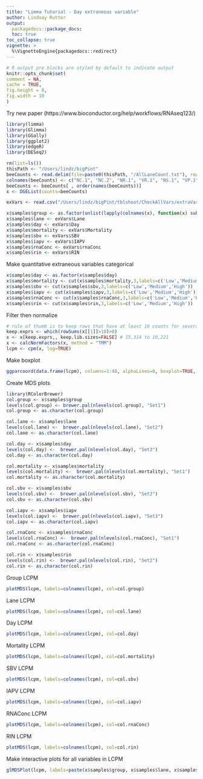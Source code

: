 ```yaml
---
title: "Limma Tutorial - Day extraneous variable"
author: Lindsay Rutter
output:
  packagedocs::package_docs:
  toc: true
toc_collapse: true
vignette: >
  %\VignetteEngine{packagedocs::redirect}
---
```

  
  <meta http-equiv="content-type" content="text/html;charset=utf-8" />
  
  ```r
# R output pre blocks are styled by default to indicate output
knitr::opts_chunk$set(
  comment = NA,
  cache = TRUE,
  fig.height = 8,
  fig.width = 10
)
```
Try new paper (https://www.bioconductor.org/help/workflows/RNAseq123/)

```r
library(limma)
library(Glimma)
library(GGally)
library(ggplot2)
library(edgeR)
library(DESeq2)

rm(list=ls())
thisPath <- "/Users/lindz/bigPint"
beeCounts <- read.delim(file=paste0(thisPath, "/AllLaneCount.txt"), row.names=1, stringsAsFactors = FALSE)
colnames(beeCounts) <- c("NC.1", "NC.2", "NR.1", "VR.1", "NS.1", "VP.1", "NS.2", "VR.2", "NP.1", "VP.2", "VC.1", "NP.2", "VP.3", "NP.3", "VS.1", "VS.2", "VC.2", "NC.3", "VP.4", "NC.4", "NR.2", "VC.3", "VC.4", "NP.4", "VR.3", "NC.5", "VS.3", "NP.5", "VC.5", "VS.4", "NS.3", "VS.5", "VP.5", "NR.3", "NR.4", "VC.6", "NS.4", "NC.6", "NP.6", "VR.4", "NR.5", "NR.6", "NS.5", "VP.6", "NS.6", "VR.5", "VR.6", "VS.6")
beeCounts <- beeCounts[ , order(names(beeCounts))]
x <- DGEList(counts=beeCounts)

exVars <- read.csv("/Users/lindz/bigPint/tblshoot/CheckAllVars/extraVarClean.csv")

x$samples$group <- as.factor(unlist(lapply(colnames(x), function(x) substring(unlist(strsplit(x, "[.]"))[1],1))))
x$samples$lane <- exVars$Lane
x$samples$day <- exVars$Day
x$samples$mortality <- exVars$Mortality
x$samples$sbv <- exVars$SBV
x$samples$iapv <- exVars$IAPV
x$samples$rnaConc <- exVars$rnaConc
x$samples$rin <- exVars$RIN
```

Make quantitative extraneous variables categorical
```r
x$samples$day <- as.factor(x$samples$day)
x$samples$mortality <- cut(x$samples$mortality,3,labels=c('Low','Medium','High'))
x$samples$sbv <- cut(x$samples$sbv,3,labels=c('Low','Medium','High'))
x$samples$iapv <- cut(x$samples$iapv,3,labels=c('Low','Medium','High'))
x$samples$rnaConc <- cut(x$samples$rnaConc,3,labels=c('Low','Medium','High'))
x$samples$rin <- cut(x$samples$rin,3,labels=c('Low','Medium','High'))
```

Filter then normalize
```r
# rule of thumb is to keep rows that have at least 10 counts for several samples
keep.exprs <- which(rowSums(x[[1]]>10)>8)
x <- x[keep.exprs,, keep.lib.sizes=FALSE] # 15,314 to 10,221
x <- calcNormFactors(x, method = "TMM")
lcpm <- cpm(x, log=TRUE)
```

Make boxplot
```r
ggparcoord(data.frame(lcpm), columns=1:48, alphaLines=0, boxplot=TRUE, scale="globalminmax") + coord_flip()
```

Create MDS plots
```r
library(RColorBrewer)
col.group <- x$samples$group
levels(col.group) <- brewer.pal(nlevels(col.group), "Set1")
col.group <- as.character(col.group)

col.lane <- x$samples$lane
levels(col.lane) <-  brewer.pal(nlevels(col.lane), "Set2")
col.lane <- as.character(col.lane)

col.day <- x$samples$day
levels(col.day) <-  brewer.pal(nlevels(col.day), "Set3")
col.day <- as.character(col.day)

col.mortality <- x$samples$mortality
levels(col.mortality) <-  brewer.pal(nlevels(col.mortality), "Set1")
col.mortality <- as.character(col.mortality)

col.sbv <- x$samples$sbv
levels(col.sbv) <-  brewer.pal(nlevels(col.sbv), "Set2")
col.sbv <- as.character(col.sbv)

col.iapv <- x$samples$iapv
levels(col.iapv) <-  brewer.pal(nlevels(col.iapv), "Set3")
col.iapv <- as.character(col.iapv)

col.rnaConc <- x$samples$rnaConc
levels(col.rnaConc) <-  brewer.pal(nlevels(col.rnaConc), "Set1")
col.rnaConc <- as.character(col.rnaConc)

col.rin <- x$samples$rin
levels(col.rin) <-  brewer.pal(nlevels(col.rin), "Set2")
col.rin <- as.character(col.rin)
```

Group LCPM
```r
plotMDS(lcpm, labels=colnames(lcpm), col=col.group)
```

Lane LCPM
```r
plotMDS(lcpm, labels=colnames(lcpm), col=col.lane)
```

Day LCPM
```r
plotMDS(lcpm, labels=colnames(lcpm), col=col.day)
```

Mortality LCPM
```r
plotMDS(lcpm, labels=colnames(lcpm), col=col.mortality)
```

SBV LCPM
```r
plotMDS(lcpm, labels=colnames(lcpm), col=col.sbv)
```

IAPV LCPM
```r
plotMDS(lcpm, labels=colnames(lcpm), col=col.iapv)
```

RNAConc LCPM
```r
plotMDS(lcpm, labels=colnames(lcpm), col=col.rnaConc)
```

RIN LCPM
```r
plotMDS(lcpm, labels=colnames(lcpm), col=col.rin)
```

Make interactive plots for all variables in LCPM
```r
glMDSPlot(lcpm, labels=paste(x$samples$group, x$samples$lane, x$samples$day, x$samples$mortality, x$samples$sbv, x$samples$iapv, x$samples$rnaConc, x$samples$rin, colnames(lcpm), sep="_"), groups=x$samples[,c(1,c(4:10))], launch=FALSE)
```
